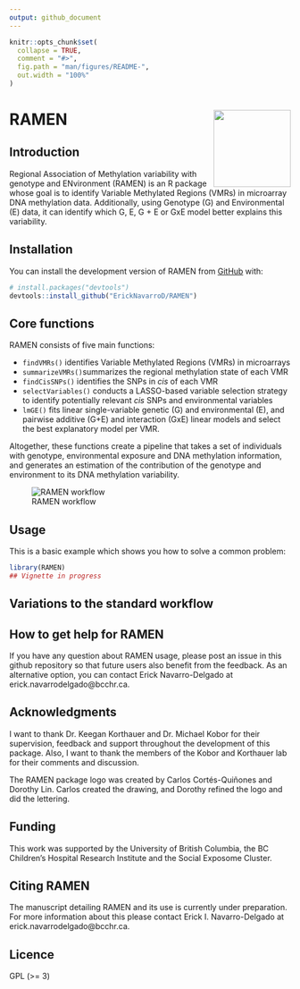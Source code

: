 ```yaml
---
output: github_document
---
```


<!-- README.md is generated from README.Rmd. Please edit that file -->

```r
knitr::opts_chunk$set(
  collapse = TRUE,
  comment = "#>",
  fig.path = "man/figures/README-",
  out.width = "100%"
)
```

# RAMEN <a href="https://github.com/ErickNavarroD/RAMEN"><img src="man/figures/logo.png" align="right" height="138" /></a>


<!-- badges: start -->
<!-- badges: end -->

## Introduction
Regional Association of Methylation variability with genotype and ENvironment (RAMEN) is an R package whose goal is to identify Variable Methylated Regions (VMRs) in microarray DNA methylation data. Additionally, using Genotype (G) and Environmental (E) data, it can identify which G, E, G + E or GxE model better explains this variability.


## Installation

You can install the development version of RAMEN from [GitHub](https://github.com/) with:

``` r
# install.packages("devtools")
devtools::install_github("ErickNavarroD/RAMEN")
```

## Core functions

RAMEN consists of five main functions: 

  -   `findVMRs()` identifies Variable Methylated Regions (VMRs) in microarrays 
  -   `summarizeVMRs()`summarizes the regional methylation state of each VMR
  -   `findCisSNPs()` identifies the SNPs in *cis* of each VMR
  -   `selectVariables()` conducts a LASSO-based variable selection strategy to identify potentially relevant *cis* SNPs and environmental variables
  -   `lmGE()` fits linear single-variable genetic (G) and environmental (E), and pairwise additive (G+E) and interaction (GxE) linear models and select the best explanatory model per VMR. 

Altogether, these functions create a pipeline that takes a set of individuals with genotype, environmental exposure and DNA methylation information, and generates an estimation of the contribution of the genotype and environment to its DNA methylation variability. 

![RAMEN workflow]("man/figures/RAMEN_pipeline.png")

## Usage

This is a basic example which shows you how to solve a common problem:

```r
library(RAMEN)
## Vignette in progress
```

## Variations to the standard workflow 

## How to get help for RAMEN
If you have any question about RAMEN usage, please post an issue in this github repository so that future users also benefit from the feedback. As an alternative option, you can contact Erick Navarro-Delgado at erick.navarrodelgado@bcchr.ca.

## Acknowledgments
I want to thank Dr. Keegan Korthauer and Dr. Michael Kobor for their supervision, feedback and support throughout the development of this package. Also, I want to thank the members of the Kobor and Korthauer lab for their comments and discussion. 

The RAMEN package logo was created by Carlos Cortés-Quiñones and Dorothy Lin. Carlos created the drawing, and Dorothy refined the logo and did the lettering. 

## Funding 
This work was supported by the University of British Columbia, the BC Children's Hospital Research Institute and the Social Exposome Cluster. 

## Citing RAMEN
The manuscript detailing RAMEN and its use is currently under preparation. For more information about this please contact Erick I. Navarro-Delgado at erick.navarrodelgado@bcchr.ca.

## Licence
GPL (>= 3)

